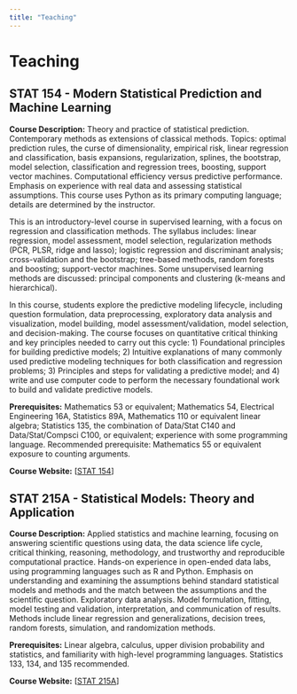 ```yaml
---
title: "Teaching"
---
```


# Teaching

## STAT 154 - Modern Statistical Prediction and Machine Learning

**Course Description:** Theory and practice of statistical prediction. Contemporary methods as extensions of classical methods. Topics: optimal prediction rules, the curse of dimensionality, empirical risk, linear regression and classification, basis expansions, regularization, splines, the bootstrap, model selection, classification and regression trees, boosting, support vector machines. Computational efficiency versus predictive performance. Emphasis on experience with real data and assessing statistical assumptions. This course uses Python as its primary computing language; details are determined by the instructor.

This is an introductory-level course in supervised learning, with a focus on regression and classification methods. The syllabus includes: linear regression, model assessment, model selection, regularization methods (PCR, PLSR, ridge and lasso); logistic regression and discriminant analysis; cross-validation and the bootstrap; tree-based methods, random forests and boosting; support-vector machines. Some unsupervised learning methods are discussed: principal components and clustering (k-means and hierarchical).

In this course, students explore the predictive modeling lifecycle, including question formulation, data preprocessing, exploratory data analysis and visualization, model building, model assessment/validation, model selection, and decision-making. The course focuses on quantitative critical thinking and key principles needed to carry out this cycle: 1) Foundational principles for building predictive models; 2) Intuitive explanations of many commonly used predictive modeling techniques for both classification and regression problems; 3) Principles and steps for validating a predictive model; and 4) write and use computer code to perform the necessary foundational work to build and validate predictive models.

**Prerequisites:** Mathematics 53 or equivalent; Mathematics 54, Electrical Engineering 16A, Statistics 89A, Mathematics 110 or equivalent linear algebra; Statistics 135, the combination of Data/Stat C140 and Data/Stat/Compsci C100, or equivalent; experience with some programming language. Recommended prerequisite: Mathematics 55 or equivalent exposure to counting arguments.

**Course Website:** [[STAT 154](https://classes.berkeley.edu/content/2019-Spring-STAT-154-001-LEC-001)]

## STAT 215A - Statistical Models: Theory and Application

**Course Description:** Applied statistics and machine learning, focusing on answering scientific questions using data, the data science life cycle, critical thinking, reasoning, methodology, and trustworthy and reproducible computational practice. Hands-on experience in open-ended data labs, using programming languages such as R and Python. Emphasis on understanding and examining the assumptions behind standard statistical models and methods and the match between the assumptions and the scientific question. Exploratory data analysis. Model formulation, fitting, model testing and validation, interpretation, and communication of results. Methods include linear regression and generalizations, decision trees, random forests, simulation, and randomization methods.

**Prerequisites:** Linear algebra, calculus, upper division probability and statistics, and familiarity with high-level programming languages. Statistics 133, 134, and 135 recommended.

**Course Website:** [[STAT 215A](https://classes.berkeley.edu/content/2019-Fall-STAT-215A-001-LEC-001)]

